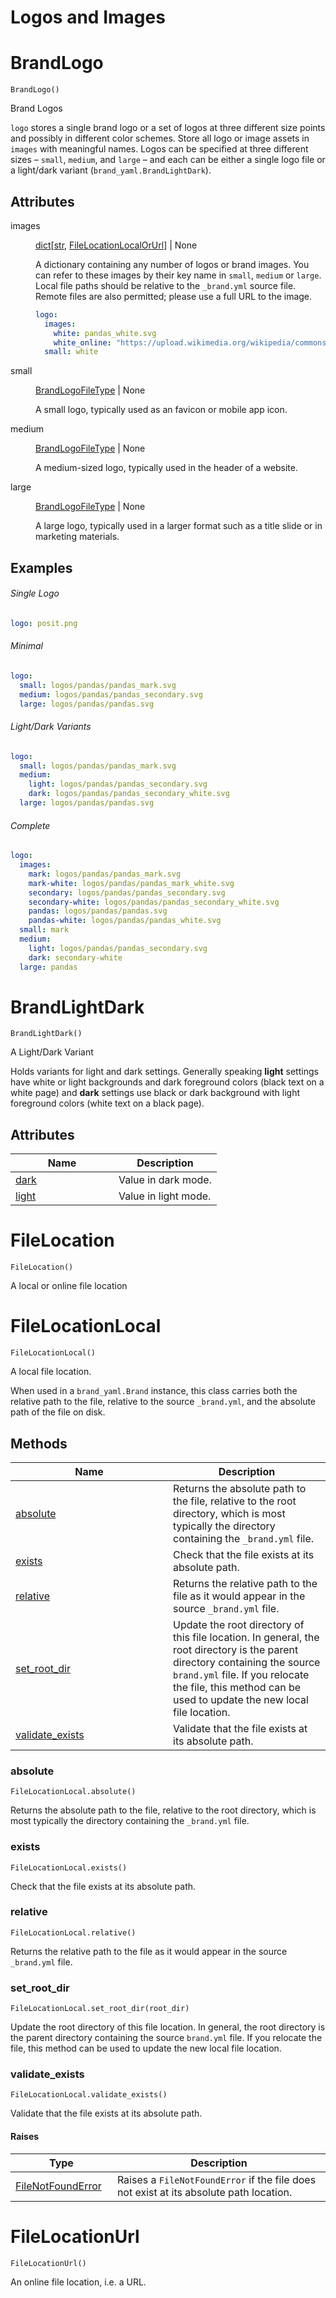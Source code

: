 # Logos and Images



# BrandLogo { #brand_yaml.BrandLogo }

`BrandLogo()`

Brand Logos

`logo` stores a single brand logo or a set of logos at three different size
points and possibly in different color schemes. Store all logo or image
assets in `images` with meaningful names. Logos can be specified at three
different sizes -- `small`, `medium`, and `large` -- and each can be either
a single logo file or a light/dark variant (`brand_yaml.BrandLightDark`).

## Attributes

images

:   [dict](`dict`)\[[str](`str`), [FileLocationLocalOrUrl](`brand_yaml.file.FileLocationLocalOrUrl`)\] \| None

    A dictionary containing any number of logos or brand images. You can
    refer to these images by their key name in `small`, `medium` or `large`.
    Local file paths should be relative to the `_brand.yml` source file.
    Remote files are also permitted; please use a full URL to the image.

    ```yaml
    logo:
      images:
        white: pandas_white.svg
        white_online: "https://upload.wikimedia.org/wikipedia/commons/e/ed/Pandas_logo.svg"
      small: white
    ```

small

:   [BrandLogoFileType](`brand_yaml.logo.BrandLogoFileType`) \| None

    A small logo, typically used as an favicon or mobile app icon.

medium

:   [BrandLogoFileType](`brand_yaml.logo.BrandLogoFileType`) \| None

    A medium-sized logo, typically used in the header of a website.

large

:   [BrandLogoFileType](`brand_yaml.logo.BrandLogoFileType`) \| None

    A large logo, typically used in a larger format such as a title slide
    or in marketing materials.

## Examples

::: {.panel-tabset}


###### Single Logo

```yaml
logo: posit.png
```



###### Minimal

```yaml
logo:
  small: logos/pandas/pandas_mark.svg
  medium: logos/pandas/pandas_secondary.svg
  large: logos/pandas/pandas.svg
```



###### Light/Dark Variants

```yaml
logo:
  small: logos/pandas/pandas_mark.svg
  medium:
    light: logos/pandas/pandas_secondary.svg
    dark: logos/pandas/pandas_secondary_white.svg
  large: logos/pandas/pandas.svg
```



###### Complete

```yaml
logo:
  images:
    mark: logos/pandas/pandas_mark.svg
    mark-white: logos/pandas/pandas_mark_white.svg
    secondary: logos/pandas/pandas_secondary.svg
    secondary-white: logos/pandas/pandas_secondary_white.svg
    pandas: logos/pandas/pandas.svg
    pandas-white: logos/pandas/pandas_white.svg
  small: mark
  medium:
    light: logos/pandas/pandas_secondary.svg
    dark: secondary-white
  large: pandas
```

:::

# BrandLightDark { #brand_yaml.BrandLightDark }

`BrandLightDark()`

A Light/Dark Variant

Holds variants for light and dark settings. Generally speaking **light**
settings have white or light backgrounds and dark foreground colors
(black text on a white page) and **dark** settings use black or dark
background with light foreground colors (white text on a black page).

## Attributes

| Name | Description |
| --- | --- |
| [dark](#brand_yaml._defs.BrandLightDark.dark) | Value in dark mode. |
| [light](#brand_yaml._defs.BrandLightDark.light) | Value in light mode. |


# FileLocation { #brand_yaml.FileLocation }

`FileLocation()`

A local or online file location

# FileLocationLocal { #brand_yaml.FileLocationLocal }

`FileLocationLocal()`

A local file location.

When used in a `brand_yaml.Brand` instance, this class carries both the
relative path to the file, relative to the source `_brand.yml`, and the
absolute path of the file on disk.

## Methods

| Name | Description |
| --- | --- |
| [absolute](#brand_yaml.FileLocationLocal.absolute) | Returns the absolute path to the file, relative to the root directory, which is most typically the directory containing the `_brand.yml` file. |
| [exists](#brand_yaml.FileLocationLocal.exists) | Check that the file exists at its absolute path. |
| [relative](#brand_yaml.FileLocationLocal.relative) | Returns the relative path to the file as it would appear in the source `_brand.yml` file. |
| [set_root_dir](#brand_yaml.FileLocationLocal.set_root_dir) | Update the root directory of this file location. In general, the root directory is the parent directory containing the source `brand.yml` file. If you relocate the file, this method can be used to update the new local file location. |
| [validate_exists](#brand_yaml.FileLocationLocal.validate_exists) | Validate that the file exists at its absolute path. |

### absolute { #brand_yaml.FileLocationLocal.absolute }

`FileLocationLocal.absolute()`

Returns the absolute path to the file, relative to the root directory,
which is most typically the directory containing the `_brand.yml` file.

### exists { #brand_yaml.FileLocationLocal.exists }

`FileLocationLocal.exists()`

Check that the file exists at its absolute path.

### relative { #brand_yaml.FileLocationLocal.relative }

`FileLocationLocal.relative()`

Returns the relative path to the file as it would appear in the source
`_brand.yml` file.

### set_root_dir { #brand_yaml.FileLocationLocal.set_root_dir }

`FileLocationLocal.set_root_dir(root_dir)`

Update the root directory of this file location. In general, the root
directory is the parent directory containing the source `brand.yml`
file. If you relocate the file, this method can be used to update the
new local file location.

### validate_exists { #brand_yaml.FileLocationLocal.validate_exists }

`FileLocationLocal.validate_exists()`

Validate that the file exists at its absolute path.

#### Raises

| Type                                     | Description                                                                            |
|------------------------------------------|----------------------------------------------------------------------------------------|
| [FileNotFoundError](`FileNotFoundError`) | Raises a `FileNotFoundError` if the file does not exist at its absolute path location. |

# FileLocationUrl { #brand_yaml.FileLocationUrl }

`FileLocationUrl()`

An online file location, i.e. a URL.
